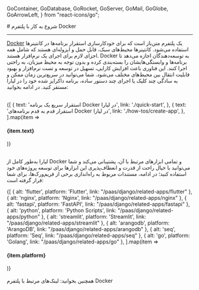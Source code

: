 
  GoContainer,
  GoDatabase,
  GoRocket,
  GoServer,
  GoMail,
  GoGlobe,
  GoArrowLeft,
} from "react-icons/go";


<Layout>
<Head>
<title>مستندات کار با پلتفرم Docker - لیارا</title>
</Head>
# شروع به کار با پلتفرم Docker
<hr className="mb-2" />

<a href="https://www.docker.com/" className="text-[#2196f3] ">Docker</a> یک پلتفرم متن‌باز است که برای خودکارسازی استقرار برنامه‌ها در کانتینرها استفاده می‌شود. کانتینرها محیط‌های سبک، قابل حمل و ایزوله‌ای هستند که شامل همه اجزای لازم برای اجرای یک نرم‌افزار هستند. Docker به توسعه‌دهندگان اجازه می‌دهد تا برنامه‌ها و وابستگی‌هایشان را بسته‌بندی کرده و بدون توجه به محیط میزبان، به راحتی اجرا کنند. این فناوری باعث افزایش کارایی، تسهیل در توسعه و تست نرم‌افزار و بهبود قابلیت انتقال بین محیط‌های مختلف می‌شود.
شما می‌توانید در سریع‌ترین زمان ممکن و به سادگی چند کلیک یا اجرای چند دستور ساده، برنامه داکرایز شده خود را در لیارا مستقر کنید. در ادامه بخوانید:

<br />

<div className="grid md:grid-cols-2 gap-4">
            {[
    {
      text: 'استقرار سریع یک برنامه Docker در لیارا',
      link: './quick-start',
    },
    {
      text: 'استقرار قدم به قدم برنامه‌های Docker در لیارا',
      link: './how-tos/create-app',
    },
  ].map(item =>
              <Link href={item.link}>
                <Card className="flex cursor-pointer w-full items-center justify-between">
                  <div className="flex items-center gap-3">
                    <h4>
                      {item.text}
                    </h4>
                  </div>
                  <GoArrowLeft className="ml-1" />
                </Card>
              </Link>
            )}
          </div>

<br />

لیارا به‌طور کامل از Docker و تمامی ابزارهای مرتبط با آن، پشتیبانی می‌کند و شما می‌توانید با خیال راحت از قدرت و انعطاف‌پذیری این ابزارها برای توسعه پروژه‌های خود استفاده کنید؛
در ادامه، مستندات مربوط به راه‌اندازی برخی از فریم‌ورک‌ها، برای شما قرار گرفته است:
<br />

<div className="grid md:grid-cols-4 gap-4">
            {[
    { alt: 'flutter', platform: 'Flutter', link: "/paas/django/related-apps/flutter" },
    { alt: 'nginx', platform: 'Nginx', link: "/paas/django/related-apps/nginx" },
    { alt: 'fastapi', platform: 'FastAPI', link: "/paas/django/related-apps/fastapi" },
    { alt: 'python', platform: 'Python Scripts', link: "/paas/django/related-apps/python" },
    { alt: 'streamlit', platform: 'Streamlit', link: "/paas/django/related-apps/streamlit" },
    { alt: 'arangodb', platform: 'ArangoDB', link: "/paas/django/related-apps/arangodb" },
    { alt: 'seq', platform: 'Seq', link: "/paas/django/related-apps/seq" },
    { alt: 'go', platform: 'Golang', link: "/paas/django/related-apps/go" },
  ].map(item =>
              <Link href={item.link}>
                <Card className="flex cursor-pointer w-full items-center justify-between">
                  <div className="flex items-center gap-3">
                    <div className="w-[40px] p-1  bg-[#333] rounded-lg">
                      <PlatformIcon platform={item.alt} />
                    </div>
                    <h4>
                      {item.platform}
                    </h4>
                  </div>
                  <GoArrowLeft className="ml-1" />
                </Card>
              </Link>
            )}
          </div>
<br />

<Alert variant="success">
همچنین بخوانید:
<Link href='./related-links' className="text-[#2196f3] ">
 لینک‌های مرتبط با پلتفرم Docker
</Link>
</Alert>
<br />

</Layout>